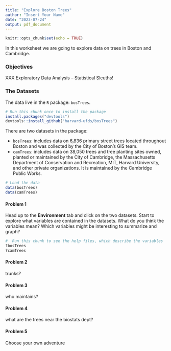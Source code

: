 ```yaml
---
title: "Explore Boston Trees"
author: "Insert Your Name"
date: "2023-07-24"
output: pdf_document
---
```


```r
knitr::opts_chunk$set(echo = TRUE)
```

In this worksheet we are going to explore data on trees in Boston and Cambridge.

### Objectives

XXX  Exploratory Data Analysis -- Statistical Sleuths!

### The Datasets

The data live in the `R` package: `bosTrees`.

```r
# Run this chunk once to install the package
install.packages("devtools")
devtools::install_github("harvard-ufds/bosTrees")
```

There are two datasets in the package:

* `bosTrees`: includes data on 6,836 primary street trees located throughout Boston and was collected by the City of Boston's GIS team.
* `camTrees`: includes data on 38,050 trees and tree planting sites owned, planted or maintained by the City of Cambridge, the Massachusetts Department of Conservation and Recreation, MIT, Harvard University, and other private organizations.  It is maintained by the Cambridge Public Works.


```r
# Load the data
data(bosTrees)
data(camTrees)
```


#### Problem 1

Head up to the **Environment** tab and click on the two datasets.  Start to explore what variables are contained in the datasets.  What do you think the variables mean?  Which variables might be interesting to summarize and graph?

```r
#  Run this chunk to see the help files, which describe the variables
?bosTrees
?camTrees
```

#### Problem 2

trunks?


#### Problem 3

who maintains?

#### Problem 4

what are the trees near the biostats dept?

#### Problem 5

Choose your own adventure

